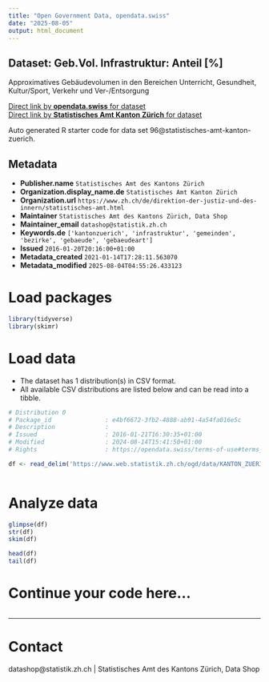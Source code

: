 ```yaml
---
title: "Open Government Data, opendata.swiss"
date: "2025-08-05"
output: html_document
---
```


## Dataset: Geb.Vol. Infrastruktur: Anteil [%]

Approximatives Gebäudevolumen in den Bereichen Unterricht, Gesundheit, Kultur/Sport, Verkehr und Ver-/Entsorgung

[Direct link by **opendata.swiss** for dataset](https://opendata.swiss/de/dataset/geb-vol-infrastruktur-anteil)<br>
[Direct link by **Statistisches Amt Kanton Zürich** for dataset](https://www.zh.ch/de/politik-staat/gemeinden/gemeindeportraet.html)

Auto generated R starter code for data set 96@statistisches-amt-kanton-zuerich.

## Metadata

- **Publisher.name** `Statistisches Amt des Kantons Zürich`
- **Organization.display_name.de** `Statistisches Amt Kanton Zürich`
- **Organization.url** `https://www.zh.ch/de/direktion-der-justiz-und-des-innern/statistisches-amt.html`
- **Maintainer** `Statistisches Amt des Kantons Zürich, Data Shop`
- **Maintainer_email** `datashop@statistik.zh.ch`
- **Keywords.de** `['kantonzuerich', 'infrastruktur', 'gemeinden', 'bezirke', 'gebaeude', 'gebaeudeart']`
- **Issued** `2016-01-20T20:16:00+01:00`
- **Metadata_created** `2021-01-14T17:28:11.563070`
- **Metadata_modified** `2025-08-04T04:55:26.433123`


# Load packages

```r

library(tidyverse)
library(skimr)

```

# Load data

-   The dataset has 1 distribution(s) in CSV format.
-   All available CSV distributions are listed below and can be read into a tibble.

```r

# Distribution 0
# Package_id               : e4bf6672-3fb2-4888-ab91-4a54fa016e5c
# Description              : 
# Issued                   : 2016-01-21T16:30:35+01:00
# Modified                 : 2024-08-14T15:41:50+01:00
# Rights                   : https://opendata.swiss/terms-of-use#terms_by

df <- read_delim('https://www.web.statistik.zh.ch/ogd/data/KANTON_ZUERICH_161.csv')



```

# Analyze data

```r

glimpse(df)
str(df)
skim(df)

head(df)
tail(df)

```

# Continue your code here...

```r

```

------------------------------------------------------------------------

# Contact

datashop@statistik.zh.ch | Statistisches Amt des Kantons Zürich, Data Shop

